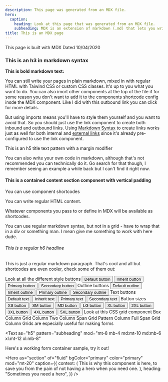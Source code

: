 ```yaml
---
description: This page was generated from an MDX file.
hero:
  caption:
    heading: Look at this page that was generated from an MDX file.
    subheading: MDX is an extension of markdown (.md) that lets you write JSX code and use React Components as shortcodes in markdown, just remember to update your file extension from .md to .mdx.
title: This is an MDX page
---
```



<Pattern as="h2" mod="py-8 md:py-10 xl:py-12">
  This page is built with MDX
  <Pattern as="hr" is="divider" mod="mb-4 border-primary" />
  <Text pattern="meta" className="block">
    Dated 10/04/2020
  </Text>
</Pattern>

### This is an h3 in markdown syntax

**This is bold markdown text:**

You can still write your pages in plain markdown, mixed in with regular HTML with Taiwind CSS or custom CSS classes. It's up to you what you want to do. You can also imort other components at the top of the file if for some reason you don't want to add it to the components shortcode config insde the MDX component. Like I did with <OutboundLink className="underline font-medium" href="https://www.gatsbyjs.com/plugins/gatsby-plugin-mdx/" target="_blank">this outbound link you can click</OutboundLink> for more details.

But using imports means you'll have to style them yourself and you want to avoid that. So you should just use the <Link to="/">link component</Link> to create both inbound and outbound links. Using [Markdown Syntax](/jsx) to create links works just as well for both internal and [external links](https://www.gatsbyjs.com/) since it's already pre-configured to use the link component.

<Pattern as="hr" is="divider" mod="my-4 md:my-6 xl:my-8" />

<Text as="h5" pattern="title" mod="mb-6 mt-4">
  This is an h5 title text pattern with a margin modifier
</Text>

You can also write your own code in markdown, although that's not recommended you can technically do it. Go search for that though, I remember seeing an example a while back but I can't find it right now.

<Section is="content" isContained mod="py-8 md:py-10 xl:py-12">

#### This is a contained content section component with vertical padding

<Box className="gap-4 grid md:grid-cols-3 my-6">
  <Text as="p" className="md:mb-6">
    You can use component shortcodes
  </Text>
  <p className="md:mb-6">You can write regular HTML content.</p>
  <Element as="p" className="md:mb-6">
    Whatever components you pass to or define in MDX will be available as
    shortcodes.
  </Element>
</Box>

You can use regular markdown syntax, but not in a grid - have to wrap that in a div or something man. I mean give me something to work with here dude.

</Section>

###### This is a regular h6 headline

This is just a regular markdown paragraph. That's cool and all but shortcodes are even cooler, check some of them out:

<Text as="h4" pattern="title" mod="mt-8 mb-4 md:mt-10 md:mb-6 xl:mt-12 xl:mb-8">
  Look at all the different style buttons
</Text>

<Box flex="1" flow="row-wrap" className="items-center">
  <Button mod="mb-4 mr-4">Default button</Button>
  <Pattern
    is="wrapper"
    mod="bg-background-secondary text-color-secondary border-secondary hover:bg-background-primary hover:text-color-primary hover:border-primary mb-4 mr-4"
  >
    <Button color="inherit">Inherit button</Button>
  </Pattern>
  <Button color="primary" mod="mb-4 mr-4">
    Primary button
  </Button>
  <Button color="secondary" mod="mb-4 mr-4">
    Secondary button
  </Button>
  <Pattern as="hr" is="divider" mod="mt-4 md:mt-6 xl:mt-8" />
  <Text as="h5" pattern="subheading" mod="flex-full mb-4 mt-8">
    Outline buttons
  </Text>
  <Button pattern="outline" mod="mb-4 mr-4">
    Default outline
  </Button>
  <Pattern
    is="wrapper"
    mod="bg-transparent text-background-primary border-background-primary hover:text-background-secondary hover:border-background-secondary mb-4 mr-4"
  >
    <Button color="inherit" pattern="outline">
      Inherit outline
    </Button>
  </Pattern>
  <Button color="primary" pattern="outline" mod="mb-4 mr-4">
    Primary outline
  </Button>
  <Button color="secondary" pattern="outline" mod="mb-4 mr-4">
    Secondary outline
  </Button>
  <Pattern as="hr" is="divider" mod="mt-4 md:mt-6 xl:mt-8" />
  <Text as="h5" pattern="subheading" mod="flex-full mb-4 mt-8">
    Text buttons
  </Text>
  <Button pattern="text" mod="mb-4 mr-4">
    Default text
  </Button>
  <Pattern is="wrapper" mod="text-color-hover hover:text-color mb-4 mr-4">
    <Button color="inherit" pattern="text">
      Inherit text
    </Button>
  </Pattern>
  <Button color="primary" pattern="text" mod="mb-4 mr-4">
    Primary text
  </Button>
  <Button color="secondary" pattern="text" mod="mb-4 mr-4">
    Secondary text
  </Button>
  <Pattern as="hr" is="divider" mod="mt-4 md:mt-6 xl:mt-8" />
  <Text as="h5" pattern="subheading" mod="flex-full mb-4 mt-8">
    Button sizes
  </Text>
  <Button size="xs" pattern="outline" mod="mb-4 mr-4">
    XS button
  </Button>
  <Button size="sm" pattern="outline" mod="mb-4 mr-4">
    SM button
  </Button>
  <Button size="md" pattern="outline" mod="mb-4 mr-4">
    MD button
  </Button>
  <Button size="lg" pattern="outline" mod="mb-4 mr-4">
    LG button
  </Button>
  <Button size="xl" pattern="outline" mod="mb-4 mr-4">
    XL button
  </Button>
  <Button size="2xl" pattern="outline" mod="mb-6 mr-6">
    2XL button
  </Button>
  <Button size="3xl" pattern="outline" mod="mb-8 mr-8">
    3XL button
  </Button>
  <Button size="4xl" pattern="outline" mod="mb-10 mr-10">
    4XL button
  </Button>
  <Button size="5xl" pattern="outline" mod="mb-12 mr-12">
    5XL button
  </Button>
</Box>

<Pattern as="hr" is="divider" mod="my-4 md:my-6 xl:my8" />

<Text as="h4" pattern="title" mod="mt-8 mb-4 md:mt-10 md:mb-6 xl:mt-12 xl:mb-8">
  Look at this CSS grid component
</Text>

<Grid cols="md:grid-cols-4" gap="gap-4 md:gap-5 xl:gap-6">
  <Box className="p-2 md:p-3 xl:p-4">Box Column</Box>
  <Grid mod="p-2 md:p-3 xl:p-4">Grid Column</Grid>
  <Pattern is="grid" mod="md:col-span-2 p-2 md:p-3 xl:p-4" bgColor="secondary">
    Two Column Span Grid Pattern Column
  </Pattern>
  <Grid
    col="col-span-full"
    mod="p-2 md:p-3 xl:p-4"
    bgColor="paper"
    color="paper"
  >
    Full Span Grid Column
  </Grid>
  <Grid col="col-span-full" cols="md:grid-cols-2" gap="gap-4">
    <Text
      as="h5"
      pattern="subheading"
      mod="mt-8 mb-2 md:mt-10 md:mb-4 xl:mt-12 xl:mb-6 col-span-full"
    >
      Grids are especially useful for making forms
    </Text>
    <FormField
      label="Checkout this text field"
      name="text-field"
      mod="col-span-full"
    />
  </Grid>
</Grid>

<Text
  as="h5"
  pattern="subheading"
  mod="mt-8 mb-4 md:mt-10 md:mb-6 xl:mt-12 xl:mb-8"
>
  Here's a working form container sample, try it out!
</Text>

<SampleForm col="col-span-full" cols="md:grid-cols-2" gap="gap-4" />

<Hero
  as="section"
  of="fluid"
  bgColor="primary"
  color="primary"
  mod="mt-20"
  caption={{
    context: (
      <Text as="h4" pattern="body" mod="mt-2 md:mt-3 xl:mt-4">
        This is why this component is here, to save you from the pain of not
        having a hero when you need one.
      </Text>
    ),
    heading: "Sometimes you need a hero",
  }}
/>
